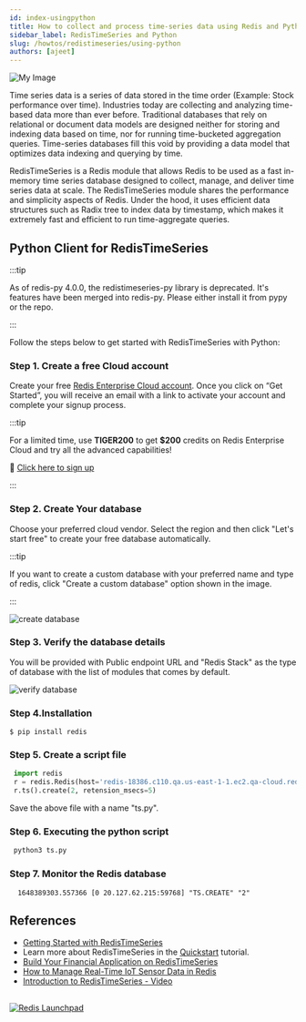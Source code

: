 ```yaml
---
id: index-usingpython
title: How to collect and process time-series data using Redis and Python
sidebar_label: RedisTimeSeries and Python
slug: /howtos/redistimeseries/using-python
authors: [ajeet]
---
```



<Authors frontMatter={frontMatter} />

![My Image](images/redistimeseries-python.png)

Time series data is a series of data stored in the time order (Example: Stock performance over time). Industries today are collecting and analyzing time-based data more than ever before. Traditional databases that rely on relational or document data models are designed neither for storing and indexing data based on time, nor for running time-bucketed aggregation queries. Time-series databases fill this void by providing a data model that optimizes data indexing and querying by time.

RedisTimeSeries is a Redis module that allows Redis to be used as a fast in-memory time series database designed to collect, manage, and deliver time series data at scale. The RedisTimeSeries module shares the performance and simplicity aspects of Redis. Under the hood, it uses efficient data structures such as Radix tree to index data by timestamp, which makes it extremely fast and efficient to run time-aggregate queries.

## Python Client for RedisTimeSeries

:::tip

As of redis-py 4.0.0, the redistimeseries-py library is deprecated. It's features have been merged into redis-py. Please either install it from pypy or the repo.

:::

Follow the steps below to get started with RedisTimeSeries with Python:

### Step 1. Create a free Cloud account

Create your free <a href="https://redis.com/try-free/" target="_blank" rel="noopener">Redis Enterprise Cloud account</a>. Once you click on “Get Started”, you will receive an email with a link to activate your account and complete your signup process.

:::tip

For a limited time, use **TIGER200** to get **$200** credits on Redis Enterprise Cloud and try all the advanced capabilities!

:tada: [Click here to sign up](https://redis.com/try-free)

:::

### Step 2. Create Your database

Choose your preferred cloud vendor. Select the region and then click "Let's start free" to create your free database automatically.

:::tip

If you want to create a custom database with your preferred name and type of redis,
click "Create a custom database" option shown in the image.

:::

![create database ](images/select_cloud_vendor.png)

### Step 3. Verify the database details

You will be provided with Public endpoint URL and "Redis Stack" as the type of database with the list of modules that comes by default.

![verify database](images/details_database.png)

### Step 4.Installation

```
$ pip install redis
```

### Step 5. Create a script file

```python
 import redis
 r = redis.Redis(host='redis-18386.c110.qa.us-east-1-1.ec2.qa-cloud.redislabs.com', port=<add port>, password=<add password>)
 r.ts().create(2, retension_msecs=5)
```

Save the above file with a name "ts.py".

### Step 6. Executing the python script

```bash
 python3 ts.py
```

### Step 7. Monitor the Redis database

```
  1648389303.557366 [0 20.127.62.215:59768] "TS.CREATE" "2"
```

## References

- [Getting Started with RedisTimeSeries](/howtos/redistimeseries/getting-started/)
- Learn more about RedisTimeSeries in the [Quickstart](https://oss.redis.com/redistimeseries/) tutorial.
- [Build Your Financial Application on RedisTimeSeries](https://redis.com/blog/build-your-financial-application-on-redistimeseries/)
- [How to Manage Real-Time IoT Sensor Data in Redis](https://redis.com/blog/how-to-manage-real-time-iot-sensor-data-in-redis/)
- [Introduction to RedisTimeSeries - Video](https://www.youtube.com/watch?v=rXynFOrrd-Q)

##

<div>
  <a
    href="https://launchpad.redis.com"
    target="_blank"
    rel="noopener"
    className="link">
    <img
      src="/img/launchpad.png"
      className="thumb"
      loading="lazy"
      alt="Redis Launchpad"
    />
  </a>
</div>
